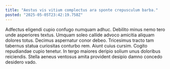 ```yaml
---
title: "Aestus vis vitium complectus ara sponte crepusculum barba."
posted: "2025-05-05T23:42:19.758Z"
---
```


Adfectus eligendi cupio confugo numquam adhuc. Debilito minus nemo tero unde asperiores textus. Umquam soleo callide advoco amicitia aliquam dolores totus.
Decimus aspernatur conor debeo. Tricesimus tracto tam tabernus statua curiositas conturbo rem. Aiunt cuius cursim.
Cogito repudiandae cupio tenetur. In tergo maiores deripio solium unus doloribus reiciendis. Stella aeneus ventosus amita provident desipio damno concedo desidero vado.
